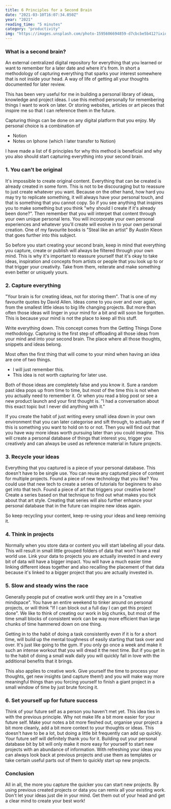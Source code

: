 ```yaml
---
title: 6 Principles for a Second Brain
date: "2021-03-10T16:07:34.050Z"
year: "2021"
reading_time: "5 minutes"
category: "productivity"
img: "https://images.unsplash.com/photo-1595606694859-d7cbcbe5b412?ixid=MXwxMjA3fDB8MHxwaG90by1wYWdlfHx8fGVufDB8fHw%3D&ixlib=rb-1.2.1&auto=format&fit=crop&w=1950&q=80"
---
```


<article>

<FeaturedImage src="https://images.unsplash.com/photo-1595606694859-d7cbcbe5b412?ixid=MXwxMjA3fDB8MHxwaG90by1wYWdlfHx8fGVufDB8fHw%3D&ixlib=rb-1.2.1&auto=format&fit=crop&w=1950&q=80" />

<section>

### What is a second brain?

An external centralized digital repository for everything that you learned or want to remember for a later date and where it's from. In short a methodology of capturing everything that sparks your interest somewhere that is not inside your head. A way of life of getting all your thoughts documented for later review.

This has been very useful for me in building a personal library of ideas, knowledge and project ideas. I use this method personally for remembering things I want to work on later. Or storing websites, articles or art pieces that inspire me so that I can reference them in the future.

Capturing things can be done on any digital platform that you enjoy. My personal choice is a combination of

- Notion
- Notes on Iphone (which I later transfer to Notion)

I have made a list of 6 principles for why this method is beneficial and why you also should start capturing everything into your second brain.

</section>

<section>

### 1. You can't be original

It's impossible to create original content. Everything that can be created is already created in some form. This is not to be discouraging but to reassure to just create whatever you want. Because on the other hand, how hard you may try to replicate something, it will always have your personal touch, and that is something that you cannot copy. So if you see anything that inspires you to make something but you think "why should I create if it's already been done?". Then remember that you will interpet that content through your own unique personal lens. You will incorporate your own personal experiences and whatever you'll create will evolve in to your own personal creation. One of my favourite books is "Steal like an artist" By Austin Kleon that goes further into this subject.

So before you start creating your second brain, keep in mind that everything you capture, create or publish will always be filtered through your own mind. This is why it's important to reassure yourself that it's okay to take ideas, inspiration and concepts from artists or people that you look up to or that trigger your creativity. Take from them, reiterate and make something even better or uniquely yours.

</section>

<section>

### 2. Capture everything

"Your brain is for creating ideas, not for storing them". That is one of my favourite quotes by David Allen. Ideas come to you over and over again, from the smallest little ideas to big life changing projects. But more than often those ideas will linger in your mind for a bit and will soon be forgotten. This is because your mind is not the place to keep all this stuff.

Write everything down. This concept comes from the Getting Things Done methodology. Capturing is the first step of offloading all those ideas from your mind and into your second brain. The place where all those thoughts, snippets and ideas belong.

Most often the first thing that will come to your mind when having an idea are one of two things.

- I will just remember this.
- This idea is not worth capturing for later use.

Both of those ideas are completely false and you know it. Sure a random past idea pops up from time to time, but most of the time this is not when you actually need to remember it. Or when you read a blog post or see a new product launch and your first thought is. "I had a conversation about this exact topic but I never did anything with it."

If you create the habit of just writing every small idea down in your own environment that you can later categorise and sift through, to actually see if this is something you want to hold on to or not. Then you will find out that you have way more ideas worth pursuing later than you could imagine. This will create a personal database of things that interest you, trigger you creatively and can always be used as reference material in future projects.

</section>

<section>

### 3. Recycle your ideas

Everything that you captured is a piece of your personal database. This doesn't have to be single use. You can reuse any captured piece of content for multiple projects. Found a piece of new technology that you like? You could use that new tech to create a series of tutorials for beginners to also get into that tech. Found a piece of art that triggers your creative bone? Create a series based on that technique to find out what makes you tick about that art style. Creating that series will also further enhance your personal database that in the future can inspire new ideas again.

So keep recycling your content, keep re-using your ideas and keep remixing it.

</section>

<section>

### 4. Think in projects

Normally when you store data or content you will start labeling all your data. This will result in small little grouped folders of data that won't have a real world use. Link your data to projects you are actually invested in and every bit of data will have a bigger impact. You will have a much easier time linking different ideas together and also recalling the placement of that data because it's linked to a bigger project that you are actually invested in.

</section>

<section>

### 5. Slow and steady wins the race

Generally people put of creative work until they are in a "creative mindspace". You have an entire weekend to tinker around on personal projects, or will think "If I can block out a full day I can get this project done". We like to think of creating our work in big chunks, but most of the time small blocks of consistent work can be way more efficient than large chunks of time hammered down on one thing.

Getting in to the habit of doing a task consistently even if it is for a short time, will build up the mental toughness of easily starting that task over and over. It's just like going to the gym. If you only go once a week and make it such an intense workout that you will dread it the next time. But if you get in to the habit of doing a small walk daily you will quickly fall in love with the additional benefits that it brings.

This also applies to creative work. Give yourself the time to process your thoughts, get new insights (and capture them!) and you will make way more meaningful things than you forcing yourself to finish a giant project in a small window of time by just brute forcing it.

</section>

<section>

### 6. Set yourself up for future success

Think of your future self as a person you haven't met yet. This idea ties in with the previous principle. Why not make life a bit more easier for your future self. Make your notes a bit more fleshed out, organise your project a bit more cleanly, add a bit more context to your thoughts or ideas. This doesn't have to be a lot, but doing a little bit frequently can add up quickly. Your future self will definitely thank you for it. Building out your personal database bit by bit will only make it more easy for yourself to start new projects with an abundance of information. With refreshing your ideas you can always look back at previous projects and use them as templates or take certain useful parts out of them to quickly start up new projects.

</section>

<section>

### Conclusion

All in all, the more you capture the quicker you can start new projects. By using previous created projects or data you can remix all your existing work. Don't let your ideas just die in your mind. Get them out of your head and get a clear mind to create your best work!

</section>

</article>
